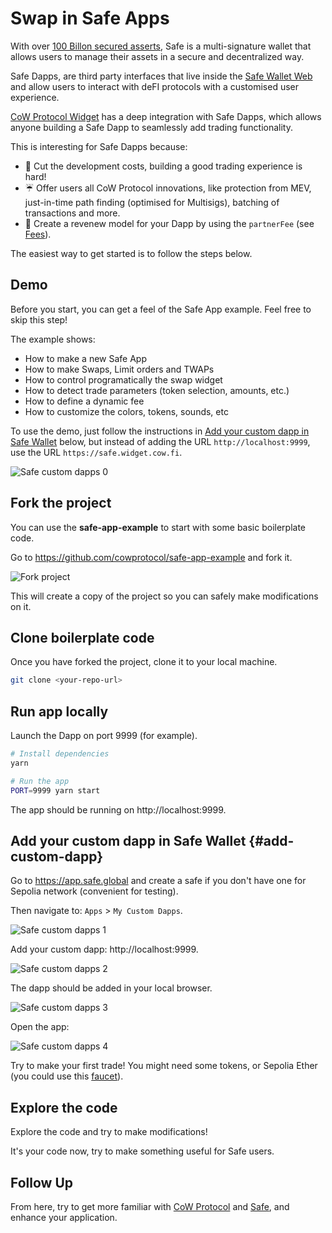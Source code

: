 # Swap in Safe Apps

With over [100 Billon secured asserts](https://x.com/SchorLukas/status/1765865822797410466), Safe is a multi-signature wallet that allows users to manage their assets in a secure and decentralized way.

Safe Dapps, are third party interfaces that live inside the [Safe Wallet Web](https://app.safe.global) and allow users to interact with deFI protocols with a customised user experience.

[CoW Protocol Widget](https://widget.cow.fi) has a deep integration with Safe Dapps, which allows anyone building a Safe Dapp to seamlessly add trading functionality.

This is interesting for Safe Dapps because:
* 🧱 Cut the development costs, building a good trading experience is hard!
* ☔️ Offer users all CoW Protocol innovations, like protection from MEV, just-in-time path finding (optimised for Multisigs), batching of transactions and more.
* 🤑 Create a revenew model for your Dapp by using the `partnerFee` (see [Fees](/governance/fees#partner-fees)).

The easiest way to get started is to follow the steps below.

## Demo
Before you start, you can get a feel of the Safe App example. Feel free to skip this step!

The example shows:
- How to make a new Safe App
- How to make Swaps, Limit orders and TWAPs
- How to control programatically the swap widget
- How to detect trade parameters (token selection, amounts, etc.)
- How to define a dynamic fee
- How to customize the colors, tokens, sounds, etc


To use the demo, just follow the instructions in [Add your custom dapp in Safe Wallet](#add-custom-dapp) below, but instead of adding the URL `http://localhost:9999`, use the URL `https://safe.widget.cow.fi`.

![Safe custom dapps 0](/img/safe-app/safe-custom-apps-0.png)

## Fork the project
You can use the **safe-app-example** to start with some basic boilerplate code.

Go to https://github.com/cowprotocol/safe-app-example and fork it.

![Fork project](/img/safe-app/fork.png)

This will create a copy of the project so you can safely make modifications on it.

## Clone boilerplate code
Once you have forked the project, clone it to your local machine.
```bash
git clone <your-repo-url>
```

## Run app locally
Launch the Dapp on port 9999 (for example).
```bash
# Install dependencies
yarn

# Run the app
PORT=9999 yarn start
```

The app should be running on http://localhost:9999.

## Add your custom dapp in Safe Wallet {#add-custom-dapp}
Go to https://app.safe.global and create a safe if you don't have one for Sepolia network (convenient for testing).


Then navigate to: `Apps` > `My Custom Dapps`.

![Safe custom dapps 1](/img/safe-app/safe-custom-apps-1.png)

Add your custom dapp: http://localhost:9999.

![Safe custom dapps 2](/img/safe-app/safe-custom-apps-2.png)

The dapp should be added in your local browser.

![Safe custom dapps 3](/img/safe-app/safe-custom-apps-3.png)

Open the app:

![Safe custom dapps 4](/img/safe-app/safe-custom-apps-4.png)


Try to make your first trade! You might need some tokens, or Sepolia Ether (you could use this [faucet](https://sepolia-faucet.pk910.de)).


## Explore the code 
Explore the code and try to make modifications!

It's your code now, try to make something useful for Safe users.

## Follow Up
From here, try to get more familiar with [CoW Protocol](/) and [Safe](https://docs.safe.global), and enhance your application.